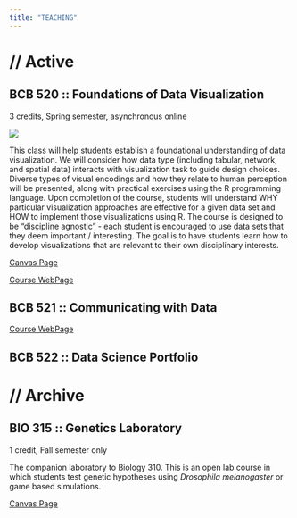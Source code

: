 ```yaml
---
title: "TEACHING"
---
```


# **// Active**



## **BCB 520 ::** Foundations of Data Visualization

3 credits, Spring semester, asynchronous online

![](DataVizFlyer.jpg){.paraleft}

This class will help students establish a foundational understanding of data visualization. We will consider how data type (including tabular, network, and spatial data) interacts with visualization task to guide design choices. Diverse types of visual encodings and how they relate to human perception will be presented, along with practical exercises using the R programming language. Upon completion of the course, students will understand WHY particular visualization approaches are effective for a given data set and HOW to implement those visualizations using R. The course is designed to be "discipline agnostic" - each student is encouraged to use data sets that they deem important / interesting. The goal is to have students learn how to develop visualizations that are relevant to their own disciplinary interests.

[Canvas Page](https://canvas.uidaho.edu/courses/17806){target="_blank"}

[Course WebPage](BCB520/index.qmd){target="_blank"}

## **BCB 521 ::** Communicating with Data

[Course WebPage](BCB521/index.qmd){target="_blank"}

## **BCB 522 ::** Data Science Portfolio

# **// Archive**

## **BIO 315 ::** Genetics Laboratory

1 credit, Fall semester only

The companion laboratory to Biology 310. This is an open lab course in which students test genetic hypotheses using *Drosophila melanogaster* or game based simulations.

[Canvas Page](https://canvas.uidaho.edu/courses/13668){target="_blank"}
